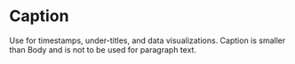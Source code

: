 

<Meta title="Titles and Text/Caption" component={Caption} />

# Caption

Use for timestamps, under-titles, and data visualizations. Caption is smaller than Body and is not to be used for paragraph text.

<Canvas>
    <Story story={stories.Default} name="Default" />
</Canvas>

<ArgsTable story="Default" />
